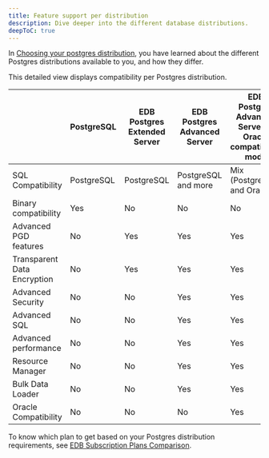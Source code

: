 ```yaml
---
title: Feature support per distribution
description: Dive deeper into the different database distributions.
deepToC: true
---
```


In [Choosing your postgres distribution](./index.mdx), you have learned about the different Postgres distributions available to you, and how they differ.

This detailed view displays compatibility per Postgres distribution.

|                             | PostgreSQL | EDB Postgres Extended Server | EDB Postgres Advanced Server | EDB Postgres Advanced Server in Oracle compatibility mode |
|-----------------------------|------------|------------------------------|------------------------------|-----------------------------------------------------------|
| SQL Compatibility           | PostgreSQL | PostgreSQL                   | PostgreSQL and more          | Mix (PostgreSQL and Oracle)                               |
| Binary compatibility        | Yes        | No                           | No                           | No                                                        |
| Advanced PGD features       | No         | Yes                          | Yes                          | Yes                                                       |
| Transparent Data Encryption | No         | Yes                          | Yes                          | Yes                                                       |
| Advanced Security           | No         | No                           | Yes                          | Yes                                                       |
| Advanced SQL                | No         | No                           | Yes                          | Yes                                                       |
| Advanced performance        | No         | No                           | Yes                          | Yes                                                       |
| Resource Manager            | No         | No                           | Yes                          | Yes                                                       |
| Bulk Data Loader            | No         | No                           | Yes                          | Yes                                                       |
| Oracle Compatibility        | No         | No                           | No                           | Yes                                                       |

To know which plan to get based on your Postgres distribution requirements, see [EDB Subscription Plans Comparison](https://www.enterprisedb.com/products/plans-comparison).

